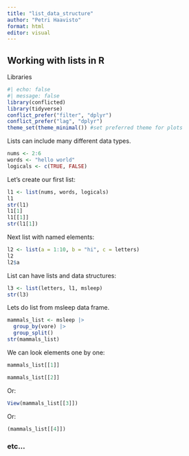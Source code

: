 ```yaml
---
title: "list_data_structure"
author: "Petri Haavisto"
format: html
editor: visual
---
```


## Working with lists in R

Libraries

```r
#| echo: false
#| message: false
library(conflicted)  
library(tidyverse)
conflict_prefer("filter", "dplyr")
conflict_prefer("lag", "dplyr")
theme_set(theme_minimal()) #set preferred theme for plots
```

Lists can include many different data types.

```r
nums <- 2:6
words <- "hello world"
logicals <- c(TRUE, FALSE)
```

Let's create our first list:

```r
l1 <- list(nums, words, logicals)
l1
str(l1)
l1[1]
l1[[1]]
str(l1[1])
```

Next list with named elements:

```r
l2 <- list(a = 1:10, b = "hi", c = letters)
l2
l2$a
```

List can have lists and data structures:

```r
l3 <- list(letters, l1, msleep)
str(l3)
```

Lets do list from msleep data frame.

```r
mammals_list <- msleep |> 
  group_by(vore) |> 
  group_split()
str(mammals_list)
```

We can look elements one by one:

```r
mammals_list[[1]]
```

```r
mammals_list[[2]]
```

Or:

```r
View(mammals_list[[3]])
```

Or:

```r
(mammals_list[[4]])
```

### etc...
